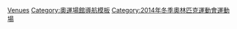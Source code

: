 {{Navbox
|name  = 2014 Winter Olympic venues
|state = {{{state|}}}
|title = [[2014年冬季奧林匹克運動會]]比賽場館
|listclass = hlist

|group1 = 沿海場館群
|list1  = 
* [[波爾肖冰宮]]
* [[菲什特奧林匹克體育場]]
* [[謝科競技場]]
* [[冰立方冰壺中心]]
* [[阿德列爾競技場]]
* [[冰山冬季運動宮]]  

|group2 = 山地場館群
|list2  = 
* [[蘿拉越野滑雪和冬季兩項中心]]
* [[玫瑰莊園極限公園]]
* [[羅莎庫塔滑雪度假村|玫瑰莊園高山滑雪中心]]
* [[俄羅斯山坡跳台滑雪中心]]
* [[雪橇運動中心]]

}}<noinclude>
{{collapsible option}}
[[Category:2014年冬季奧林匹克運動會模板|Venues]]
[[Category:奧運場館導航模板]]
[[Category:2014年冬季奧林匹克運動會運動場]]
</noinclude>